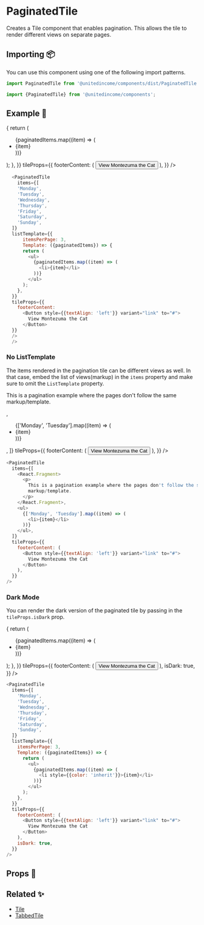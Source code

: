 
# PaginatedTile

Creates a Tile component that enables pagination. This allows the tile to render different views on separate pages.

## Importing 📦

You can use this component using one of the following import patterns.

```javascript
import PaginatedTile from '@unitedincome/components/dist/PaginatedTile';
```

```javascript
import {PaginatedTile} from '@unitedincome/components';
```

## Example 🚀

<Preview>
  <PaginatedTile
    items={[
      'Monday',
      'Tuesday',
      'Wednesday',
      'Thursday',
      'Friday',
      'Saturday',
      'Sunday',
    ]}
    listTemplate={{
      itemsPerPage: 3,
      Template: ({paginatedItems}) => {
        return (
          <ul>
            {paginatedItems.map((item) => (
              <li>{item}</li>
            ))}
          </ul>
        );
      },
    }}
    tileProps={{
      footerContent: (
        <Button style={{textAlign: 'left'}} variant="link" to="#">
          View Montezuma the Cat
        </Button>
      ),
    }}
  />
</Preview>

```javascript
  <PaginatedTile
    items={[
    'Monday',
    'Tuesday',
    'Wednesday',
    'Thursday',
    'Friday',
    'Saturday',
    'Sunday',
  ]}
  listTemplate={{
      itemsPerPage: 3,
      Template: ({paginatedItems}) => {
      return (
        <ul>
          {paginatedItems.map((item) => (
            <li>{item}</li>
          ))}
        </ul>
      );
    },
  }}
  tileProps={{
    footerContent:
      <Button style={{textAlign: 'left'}} variant="link" to="#">
        View Montezuma the Cat
      </Button>
  }}
  />
  />
```

### No ListTemplate

The items rendered in the pagination tile can be different views as well.
In that case, embed the list of views(markup) in the `items` property and make sure to omit the `ListTemplate` property.

<Preview>
  <PaginatedTile
    items={[
      <React.Fragment>
        <p>
          This is a pagination example where the pages don't follow the same
          markup/template.
        </p>
      </React.Fragment>,
      <ul>
        {['Monday', 'Tuesday'].map((item) => (
          <li>{item}</li>
        ))}
      </ul>,
    ]}
    tileProps={{
      footerContent: (
        <Button style={{textAlign: 'left'}} variant="link" to="#">
          View Montezuma the Cat
        </Button>
      ),
    }}
  />
</Preview>

```javascript
<PaginatedTile
  items={[
    <React.Fragment>
      <p>
        This is a pagination example where the pages don't follow the same
        markup/template.
      </p>
    </React.Fragment>,
    <ul>
      {['Monday', 'Tuesday'].map((item) => (
        <li>{item}</li>
      ))}
    </ul>,
  ]}
  tileProps={{
    footerContent: (
      <Button style={{textAlign: 'left'}} variant="link" to="#">
        View Montezuma the Cat
      </Button>
    ),
  }}
/>
```

### Dark Mode

You can render the dark version of the paginated tile by passing in the `tileProps.isDark` prop.

<Preview>
  <PaginatedTile
    isDark
    items={[
      'Monday',
      'Tuesday',
      'Wednesday',
      'Thursday',
      'Friday',
      'Saturday',
      'Sunday',
    ]}
    listTemplate={{
      itemsPerPage: 3,
      Template: ({paginatedItems}) => {
        return (
          <ul>
            {paginatedItems.map((item) => (
              <li style={{color: 'inherit'}}>{item}</li>
            ))}
          </ul>
        );
      },
    }}
    tileProps={{
      footerContent: (
        <Button style={{textAlign: 'left'}} variant="link" to="#">
          View Montezuma the Cat
        </Button>
      ),
      isDark: true,
    }}
  />
</Preview>

```javascript
<PaginatedTile
  items={[
    'Monday',
    'Tuesday',
    'Wednesday',
    'Thursday',
    'Friday',
    'Saturday',
    'Sunday',
  ]}
  listTemplate={{
    itemsPerPage: 3,
    Template: ({paginatedItems}) => {
      return (
        <ul>
          {paginatedItems.map((item) => (
            <li style={{color: 'inherit'}}>{item}</li>
          ))}
        </ul>
      );
    },
  }}
  tileProps={{
    footerContent: (
      <Button style={{textAlign: 'left'}} variant="link" to="#">
        View Montezuma the Cat
      </Button>
    ),
    isDark: true,
  }}
/>
```

## Props 🔧

<Props of={PaginatedTile} />

## Related ✨

- [Tile](/?path=/docs/atoms-tile--default)
- [TabbedTile](/?path=/docs/molecules-tabbedtile--default)
